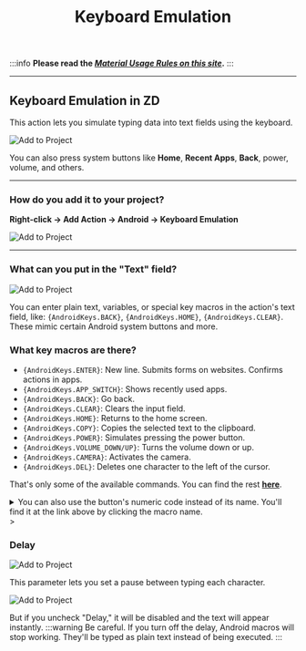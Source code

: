 ﻿---
sidebar_position: 12
title: Keyboard Emulation
description: Keyboard input.
---

:::info **Please read the [*Material Usage Rules on this site*](../../Disclaimer).**
:::

_______________________________________________
## Keyboard Emulation in ZD  
This action lets you simulate typing data into text fields using the keyboard.  

![Add to Project](../assets/Keyboard_and_Swipe/Keyboard_and_Swipe_pic1.png)  

 You can also press system buttons like **Home**, **Recent Apps**, **Back**, power, volume, and others.

_______________________________________________
### How do you add it to your project?
**Right-click → Add Action → Android → Keyboard Emulation**

![Add to Project](../assets/Keyboard_and_Swipe/Keyboard_and_Swipe_pic2.png)

_______________________________________________
### What can you put in the "Text" field?
![Add to Project](../assets/Keyboard_and_Swipe/Keyboard_and_Swipe_pic3.png)

You can enter plain text, variables, or special key macros in the action's text field, like: `{AndroidKeys.BACK}`, `{AndroidKeys.HOME}`, `{AndroidKeys.CLEAR}`. These mimic certain Android system buttons and more.

### What key macros are there?
- `{AndroidKeys.ENTER}`: New line. Submits forms on websites. Confirms actions in apps.
- `{AndroidKeys.APP_SWITCH}`: Shows recently used apps.
- `{AndroidKeys.BACK}`: Go back.
- `{AndroidKeys.CLEAR}`: Clears the input field.
- `{AndroidKeys.HOME}`: Returns to the home screen.
- `{AndroidKeys.COPY}`: Copies the selected text to the clipboard.
- `{AndroidKeys.POWER}`: Simulates pressing the power button.
- `{AndroidKeys.VOLUME_DOWN/UP}`: Turns the volume down or up.
- `{AndroidKeys.CAMERA}`: Activates the camera.
- `{AndroidKeys.DEL}`: Deletes one character to the left of the cursor.

That's only some of the available commands. You can find the rest [**here**](https://developer.android.com/reference/android/view/KeyEvent).

<details>
<summary>You can also use the button's numeric code instead of its name. You'll find it at the link above by clicking the macro name.</summary>

   ![Numeric Code](../assets/Keyboard_and_Swipe/Keyboard_and_Swipe_pic4.png)
</details>
>  

### Delay
![Add to Project](../assets/Keyboard_and_Swipe/Keyboard_and_Swipe_pic5.png)  

This parameter lets you set a pause between typing each character.

![Add to Project](../assets/Keyboard_and_Swipe/Keyboard_and_Swipe_pic6.png)  

But if you uncheck "Delay," it will be disabled and the text will appear instantly.
:::warning Be careful.
If you turn off the delay, Android macros will stop working. They'll be typed as plain text instead of being executed.
:::